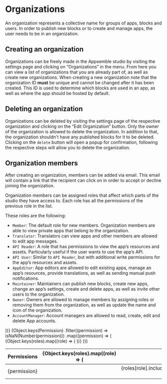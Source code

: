 
# Organizations

An organization represents a collective name for groups of apps, blocks and users. In order to
publish new blocks or to create and manage apps, the user needs to be in an organization.

## Creating an organization

Organizations can be freely made in the Appsemble studio by visiting the settings page and clicking
on “Organizations” in the menu. From here you can view a list of organizations that you are already
part of, as well as create new organizations. When creating a new organization note that the
organization ID **must** be unique and cannot be changed after it has been created. This ID is used
to determine which blocks are used in an app, as well as where the app should be hosted by default.

## Deleting an organization

Organizations can be deleted by visiting the settings page of the respective organization and
clicking on the “Edit Organization” button. Only the owner of the organization is allowed to delete
the organization. In addition to that, the organization shouldn't have any published blocks for it
to be deleted. Clicking on the `delete` button will open a popup for confirmation, following the
respective steps will allow you to delete the organization.

## Organization members

After creating an organization, members can be added via email. This email will contain a link that
the recipient can click on in order to accept or decline joining the organization.

Organization members can be assigned roles that affect which parts of the studio they have access
to. Each role has all the permissions of the previous role in the list.

These roles are the following:

- `Member`: The default role for new members. Organization members are able to view private apps
  that belong to the organization.
- `Translator`: Translators can view apps and other members are allowed to edit app messages.
- `API Reader`: A role that has permissions to view the app’s resources and assets. Particularly
  useful if the user wants to use the app’s API.
- `API User`: Similar to `API Reader`, but with additional write permissions for the app’s resources
  and assets.
- `AppEditor`: App editors are allowed to edit existing apps, manage an app’s resources, provide
  translations, as well as sending manual push notifications.
- `Maintainer`: Maintainers can publish new blocks, create new apps, change an app’s settings,
  create and delete apps, as well as invite other users to the organization.
- `Owner`: Owners are allowed to manage members by assigning roles or removing them from the
  organization, as well as update the name and icon of the organization.
- `AccountManager`: Account managers are allowed to read, create, edit and delete App accounts.

<table>
  <thead>
    <tr>
      <th>Permissions</th>
      <th />
      {Object.keys(roles).map((role) => (
        <th key={role}>{role}</th>
      ))}
    </tr>
  </thead>
  <tbody>
    {Object.keys(Permission)
      .filter((permission) => isNaN(Number(permission)))
      .map((permission) => (
        <tr key={permission}>
          <td>{permission}</td>
          <td>
            <i
              title={useIntl().formatMessage(messages[permission])}
              flow="right"
              className="fa fa-circle-question"
            />
          </td>
          {Object.keys(roles).map((role) => (
            <td key={role} align="center">
              {roles[role].includes(Permission[permission]) ? '✓' : ''}
            </td>
          ))}
        </tr>
      ))}
  </tbody>
</table>
